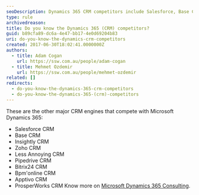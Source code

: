 ```yaml
---
seoDescription: Dynamics 365 CRM competitors include Salesforce, Base CRM, Insightly, Zoho, and others offering sales, marketing, and customer service solutions.
type: rule
archivedreason:
title: Do you know the Dynamics 365 (CRM) competitors?
guid: b89cfa89-dc6a-4e47-bb17-4e0d69204b83
uri: do-you-know-the-dynamics-crm-competitors
created: 2017-06-30T18:02:41.0000000Z
authors:
  - title: Adam Cogan
    url: https://ssw.com.au/people/adam-cogan
  - title: Mehmet Ozdemir
    url: https://ssw.com.au/people/mehmet-ozdemir
related: []
redirects:
  - do-you-know-the-dynamics-365-crm-competitors
  - do-you-know-the-dynamics-365-(crm)-competitors
---
```


These are the other major CRM engines that compete with Microsoft Dynamics 365:

- Salesforce CRM
- Base CRM
- Insightly CRM
- Zoho CRM
- Less Annoying CRM
- Pipedrive CRM
- Bitrix24 CRM
- Bpm'online CRM
- Apptivo CRM
- ProsperWorks CRM
Know more on [Microsoft Dynamics 365 Consulting](https://www.ssw.com.au/ssw/Consulting/Dynamics365.aspx).